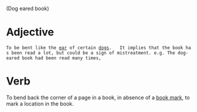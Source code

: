 (Dog eared book)
=Adjective=
 To be bent like the [[ear]] of certain [[dog]]s.   It implies that the book has been read a lot, but could be a sign of mistreatment. e.g. The dog-eared book had been read many times,

=Verb =
To bend back the corner of a page in a book, in absence of a [[book mark]], to mark a location in the book.